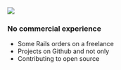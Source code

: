 
<Logo>
  <img src="/img/github-logo.png" />
</Logo>

### No commercial experience

- Some Rails orders on a freelance
- Projects on Github and not only
- Contributing to open source
